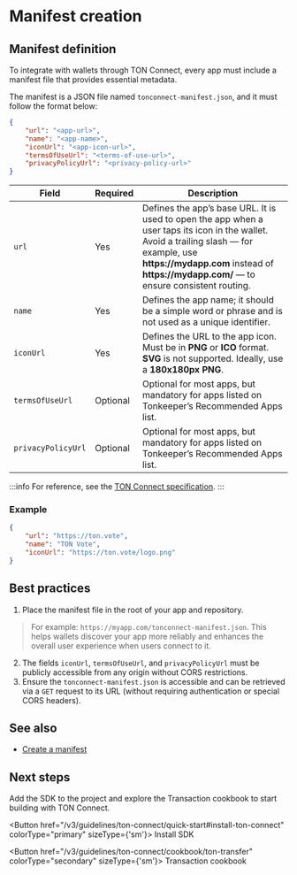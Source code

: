 
# Manifest creation

## Manifest definition

To integrate with wallets through TON Connect, every app must include a manifest file that provides essential metadata.

The manifest is a JSON file named `tonconnect-manifest.json`, and it must follow the format below:

```json
{
    "url": "<app-url>",
    "name": "<app-name>",
    "iconUrl": "<app-icon-url>",
    "termsOfUseUrl": "<terms-of-use-url>",
    "privacyPolicyUrl": "<privacy-policy-url>"
}
```

<table className="manifest-table">
  <thead>
  <tr>
    <th>Field</th>
    <th>Required</th>
    <th>Description</th>
  </tr>
  </thead>
  <tbody>
  <tr>
    <td><code>url</code></td>
    <td>Yes</td>
    <td>Defines the app’s base URL. It is used to open the app when a user taps its icon in the wallet. Avoid a trailing slash — for example, use <strong>https://mydapp.com</strong> instead of <strong>https://mydapp.com/</strong> — to ensure consistent routing.</td>
  </tr>

  <tr>
    <td><code>name</code></td>
    <td>Yes</td>
    <td>Defines the app name; it should be a simple word or phrase and is not used as a unique identifier.</td>
  </tr>

  <tr>
    <td><code>iconUrl</code></td>
    <td>Yes</td>
    <td>Defines the URL to the app icon. Must be in <strong>PNG</strong> or <strong>ICO</strong> format. <strong>SVG</strong> is not supported. Ideally, use a <strong>180x180px PNG</strong>.</td>
  </tr>

  <tr>
    <td><code>termsOfUseUrl</code></td>
    <td>Optional</td>
    <td>Optional for most apps, but mandatory for apps listed on Tonkeeper’s Recommended Apps list.</td>
  </tr>

  <tr>
    <td><code>privacyPolicyUrl</code></td>
    <td>Optional</td>
    <td>Optional for most apps, but mandatory for apps listed on Tonkeeper’s Recommended Apps list.</td>
  </tr>
  </tbody>
</table>


:::info
For reference, see the [TON Connect specification](https://github.com/ton-blockchain/ton-connect/blob/main/requests-responses.md#app-manifest).
:::

### Example

```json
{
    "url": "https://ton.vote",
    "name": "TON Vote",
    "iconUrl": "https://ton.vote/logo.png"
}
```
## Best practices

1. Place the manifest file in the root of your app and repository.

> For example: `https://myapp.com/tonconnect-manifest.json`. This helps wallets discover your app more reliably and enhances the overall user experience when users connect to it.

2. The fields `iconUrl`, `termsOfUseUrl`, and `privacyPolicyUrl` must be publicly accessible from any origin without CORS restrictions.
3. Ensure the `tonconnect-manifest.json` is accessible and can be retrieved via a `GET` request to its URL (without requiring authentication or special CORS headers).

## See also
- [Create a manifest](
  /v3/guidelines/ton-connect/quick-start#create-a-manifest
  )

## Next steps
Add the SDK to the project and explore the Transaction cookbook to start building with TON Connect.

<Button href="/v3/guidelines/ton-connect/quick-start#install-ton-connect" colorType="primary" sizeType={'sm'}>
  Install SDK
</Button>


<Button href="/v3/guidelines/ton-connect/cookbook/ton-transfer" colorType="secondary" sizeType={'sm'}>
  Transaction cookbook
</Button>

<Feedback />
